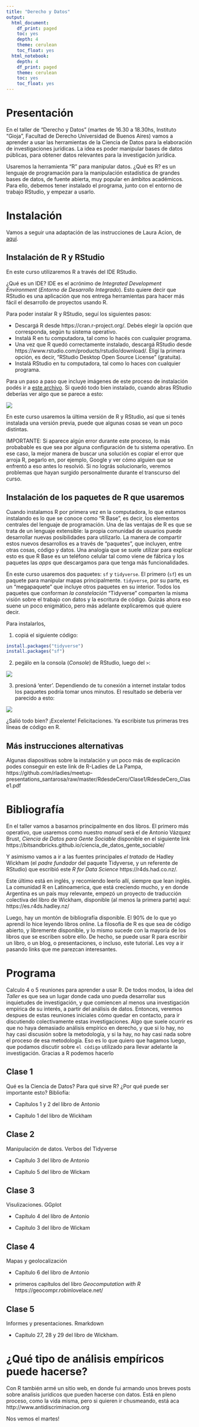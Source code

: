 ```yaml
---
title: "Derecho y Datos"
output:
  html_document:
    df_print: paged
    toc: yes
    depth: 4
    theme: cerulean
    toc_float: yes
  html_notebook:
    depth: 4
    df_print: paged
    theme: cerulean
    toc: yes
    toc_float: yes
---
```


# Presentación

En el taller de "Derecho y Datos" (martes de 16.30 a 18.30hs, Instituto "Gioja", Facultad de Derecho Universidad de Buenos Aires) vamos a aprender a usar las herramientas de la Ciencia de Datos para la elaboración de investigaciones jurídicas. La idea es poder manipular bases de datos públicas, para obtener datos relevantes para la investigación jurídica.

Usaremos la herramienta "R" para manipular datos. ¿Qué es R? es un lenguaje de programación para la manipulación estadística de grandes bases de datos, de fuente abierta, muy popular en ámbitos académicos. Para ello, debemos tener instalado el programa, junto con el entorno de trabajo RStudio, y empezar a usarlo.

# Instalación

Vamos a seguir una adaptación de las instrucciones de Laura Acion, de [aquí](https://github.com/lauracion/R_Curso_de_Nivelacion/blob/master/Instalacion_R_RStudio.md#instalaci%C3%B3n-de-r-y-rstudio). 

## Instalación de R y RStudio

En este curso utilizaremos R a través del IDE RStudio. 

¿Qué es un IDE? IDE es el acrónimo de *Integrated Development Environment* (*Entorno de Desarrollo Integrado*). Esto quiere decir que RStudio es una aplicación que nos entrega herramientas para hacer más fácil el desarrollo de proyectos usando R.

Para poder instalar R y RStudio, seguí los siguientes pasos:

- Descargá R desde https://cran.r-project.org/. Debés elegir la opción que corresponda, según tu sistema operativo.
- Instalá R en tu computadora, tal como lo hacés con cualquier programa. 
- Una vez que R quedó correctamente instalado, descargá RStudio desde https://www.rstudio.com/products/rstudio/download/. Eligí la primera opción, es decir, "RStudio Desktop Open Source License" (gratuita). 
- Instalá RStudio en tu computadora, tal como lo haces con cualquier programa. 

Para un paso a paso que incluye imágenes de este proceso de instalación podés ir a [este archivo](https://github.com/lauracion/R_Curso_de_Nivelacion/blob/master/Instalacion_R_RStudio.pdf). 
Si quedó todo bien instalado, cuando abras RStudio deberías ver algo que se parece a esto:

![](https://github.com/lauracion/R_Curso_de_Nivelacion/blob/master/images/rstudio.png)

En este curso usaremos la última versión de R y RStudio, así que si tenés instalada una versión previa, puede que algunas cosas se vean un poco distintas.

IMPORTANTE: Si aparece algún error durante este proceso, lo más probabable es que sea por alguna configuración de tu sistema operativo. En ese caso, la mejor manera de buscar una solución es copiar el error que arroja R, pegarlo en, por ejemplo, Google y ver cómo alguien que se enfrentó a eso antes lo resolvió. Si no lográs solucionarlo, veremos problemas que hayan surgido personalmente durante el transcurso del curso.

## Instalación de los paquetes de R que usaremos

Cuando instalamos R por primera vez en la computadora, lo que estamos instalando es lo que se conoce como "R Base", es decir, los elementos centrales del lenguaje de programación. Una de las ventajas de R es que se trata de un lenguaje extensible: la propia comunidad de usuarios puede desarrollar nuevas posibilidades para utilizarlo. La manera de compartir estos nuevos desarrollos es a través de "paquetes", que incluyen, entre otras cosas, código y datos. Una analogía que se suele utilizar para explicar esto es que R Base es un teléfono celular tal como viene de fábrica y los paquetes las _apps_ que descargamos para que tenga más funcionalidades. 

En este curso usaremos dos paquetes: `sf` y `tidyverse`. El primero (`sf`) es un paquete para manipular mapas principalmente. `tidyverse`, por su parte, es un "megapaquete" que incluye otros paquetes en su interior. Todos los paquetes que conforman _la constelación_ "Tidyverse" comparten la misma visión sobre el trabajo con datos y la escritura de código. Quizás ahora eso suene un poco enigmático, pero más adelante explicaremos qué quiere decir. 

Para instalarlos, 

1. copiá el siguiente código:

```r
install.packages("tidyverse")
install.packages("sf")
```

2. pegálo en la consola (_Console_) de RStudio, luego del `>`:

![](https://github.com/lauracion/R_Curso_de_Nivelacion/raw/master/images/install.packages.png)

3. presioná 'enter'. 
Dependiendo de tu conexión a internet instalar todos los paquetes podría tomar unos minutos. El resultado se debería ver parecido a esto:


![](https://github.com/lauracion/R_Curso_de_Nivelacion/raw/master/images/paquetes_instalados.png)


¿Salió todo bien? ¡Excelente! Felicitaciones. Ya escribiste tus primeras tres líneas de código en R.

## Más instrucciones alternativas

Algunas diapositivas sobre la instalación y un poco más de explicación podes conseguir en este link de R-Ladies de La Pampa, https://github.com/rladies/meetup-presentations_santarosa/raw/master/RdesdeCero/Clase1/RdesdeCero_Clase1.pdf  


# Bibliografía

En el taller vamos a basarnos principalmente en dos libros. El primero más operativo, que usaremos como nuestro _manual_  será el de Antonio Vázquez Brust, _Ciencia de Datos para Gente Sociable_ disponible en el siguiente link https://bitsandbricks.github.io/ciencia_de_datos_gente_sociable/ 

Y asimismo vamos a ir a las fuentes principales _el tratado_ de Hadley Wickham (el _padre fundador_ del paquete Tidyverse, y un referente de RStudio) que escribió este _R for Data Science_ https://r4ds.had.co.nz/.

Este último está en inglés, y recomiendo leerlo allí, siempre que lean inglés. La comunidad R en Latinoamerica, que está creciendo mucho, y en donde Argentina es un país muy relevante, empezó un proyecto de traducción colectiva del libro de Wickham, disponible (al menos la primera parte) aquí: https://es.r4ds.hadley.nz/ 

Luego, hay un montón de bibliografía disponible. El 90% de lo que yo aprendí lo hice leyendo libros online. La filosofía de R es que sea de código abierto, y libremente disponible, y lo mismo sucede con la mayoría de los libros que se escriben sobre ello. De hecho, se puede usar R para escribir un libro, o un blog, o presentaciones, o incluso, este tutorial. Les voy a ir pasando links que me parezcan interesantes.

# Programa

Calculo 4 o 5 reuniones para aprender a usar R. De todos modos, la idea del _Taller_ es que sea un lugar donde cada uno pueda desarrollar sus inquietudes de investigación, y que comiencen al menos una investigación empírica de su interés, a partir del análisis de datos. Entonces, veremos despues de estas reuniones iniciales cómo quedar en contacto, para ir discutiendo colectivamente estas investigaciones. Algo que suele ocurrir es que no haya demasiado análisis empírico en derecho, y que si lo hay, no hay casi discusión sobre la metodología, y si la hay, no hay casi nada sobre el proceso de esa metodología. Eso es lo que quiero que hagamos luego, que podamos discutir sobre `el código` utilizado para llevar adelante la investigación. Gracias a R podemos hacerlo

## Clase 1
Qué es la Ciencia de Datos? Para qué sirve R? ¿Por qué puede ser importante esto?
Bibliofía: 

- Capítulos 1 y 2 del libro de Antonio

- Capítulo 1 del libro de Wickham

## Clase 2
Manipulación de datos. Verbos del Tidyverse

- Capítulo 3 del libro de Antonio

- Capítulo 5 del libro de Wickam

## Clase 3
Visulizaciones. GGplot

- Capítulo 4 del libro de Antonio

- Capítulo 3 del libro de Wickam

## Clase 4
Mapas y geolocalización

- Capítulo 6 del libro de Antonio

- primeros capítulos del libro _Geocomputation with R_ https://geocompr.robinlovelace.net/

## Clase 5 
Informes y presentaciones. Rmarkdown

- Capitulo 27, 28 y 29 del libro de Wickham.

# ¿Qué tipo de análisis empíricos puede hacerse?

Con R también armé un sitio web, en donde fui armando unos breves posts sobre analisis 
jurídicos que pueden hacerse con datos. Está en pleno proceso, como la vida misma, pero si quieren ir chusmeando, está aca http://www.antidiscriminacion.org 

Nos vemos el martes!


